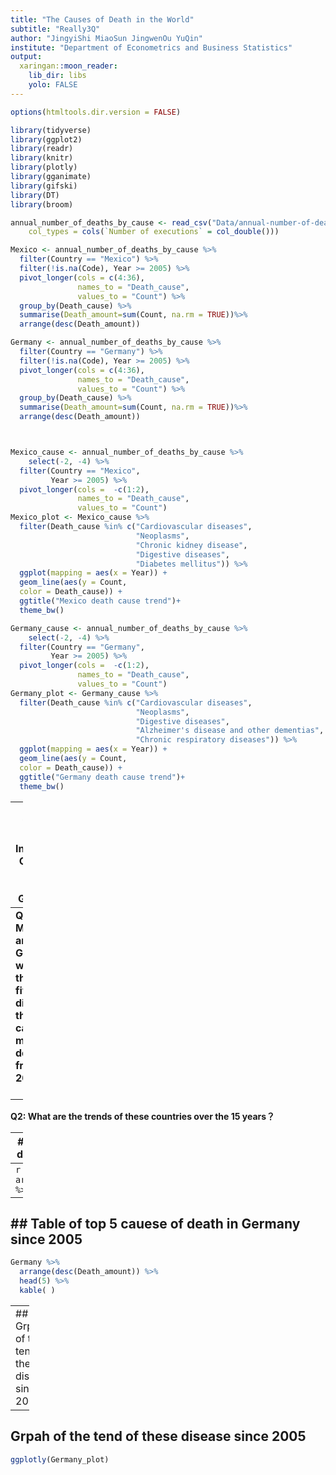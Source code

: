 ```yaml
---
title: "The Causes of Death in the World"
subtitle: "Really3Q"
author: "JingyiShi MiaoSun JingwenOu YuQin"
institute: "Department of Econometrics and Business Statistics"
output:
  xaringan::moon_reader:
    lib_dir: libs
    yolo: FALSE
---
```


```r
options(htmltools.dir.version = FALSE)
```

```r
library(tidyverse)
library(ggplot2)
library(readr)
library(knitr)
library(plotly)
library(gganimate)
library(gifski)
library(DT)
library(broom)
```

```r
annual_number_of_deaths_by_cause <- read_csv("Data/annual-number-of-deaths-by-cause.csv", 
    col_types = cols(`Number of executions` = col_double())) 
```

```r
Mexico <- annual_number_of_deaths_by_cause %>%
  filter(Country == "Mexico") %>%
  filter(!is.na(Code), Year >= 2005) %>%
  pivot_longer(cols = c(4:36), 
               names_to = "Death_cause", 
               values_to = "Count") %>% 
  group_by(Death_cause) %>% 
  summarise(Death_amount=sum(Count, na.rm = TRUE))%>%
  arrange(desc(Death_amount))

Germany <- annual_number_of_deaths_by_cause %>%
  filter(Country == "Germany") %>%
  filter(!is.na(Code), Year >= 2005) %>%
  pivot_longer(cols = c(4:36), 
               names_to = "Death_cause", 
               values_to = "Count") %>% 
  group_by(Death_cause) %>% 
  summarise(Death_amount=sum(Count, na.rm = TRUE))%>%
  arrange(desc(Death_amount))



Mexico_cause <- annual_number_of_deaths_by_cause %>% 
    select(-2, -4) %>% 
  filter(Country == "Mexico",
         Year >= 2005) %>% 
  pivot_longer(cols =  -c(1:2), 
               names_to = "Death_cause", 
               values_to = "Count") 
Mexico_plot <- Mexico_cause %>%
  filter(Death_cause %in% c("Cardiovascular diseases", 
                            "Neoplasms",
                            "Chronic kidney disease",
                            "Digestive diseases",
                            "Diabetes mellitus")) %>%
  ggplot(mapping = aes(x = Year)) +
  geom_line(aes(y = Count,
  color = Death_cause)) +
  ggtitle("Mexico death cause trend")+
  theme_bw()

Germany_cause <- annual_number_of_deaths_by_cause %>% 
    select(-2, -4) %>% 
  filter(Country == "Germany",
         Year >= 2005) %>% 
  pivot_longer(cols =  -c(1:2), 
               names_to = "Death_cause", 
               values_to = "Count") 
Germany_plot <- Germany_cause %>%
  filter(Death_cause %in% c("Cardiovascular diseases", 
                            "Neoplasms",
                            "Digestive diseases",
                            "Alzheimer's disease and other dementias",
                            "Chronic respiratory diseases")) %>%
  ggplot(mapping = aes(x = Year)) +
  geom_line(aes(y = Count,
  color = Death_cause)) +
  ggtitle("Germany death cause trend")+
  theme_bw()
```

---
class: inverse 
## Interested Country: Mexico and Germany

<br>
<br>
--
**Q1: In Mexico and Germany, what are the top five diseases that cause the most deaths from 2005?**
<br>
<br>
--
**Q2: What are the trends of these countries over the 15 years？**

---
## Table of top 5 cauese of death in Mexico since 2005
--
```r
Mexico %>% 
  arrange(desc(Death_amount)) %>% 
  head(5) %>% 
  kable( )
```

---
## Table of top 5 cauese of death in Germany since 2005
--
```r
Germany %>% 
  arrange(desc(Death_amount)) %>% 
  head(5) %>% 
  kable( )
```

---
## Grpah of the tend of these disease since 2005
```r
ggplotly(Mexico_plot)
```

---
## Grpah of the tend of these disease since 2005
```r
ggplotly(Germany_plot)
```

